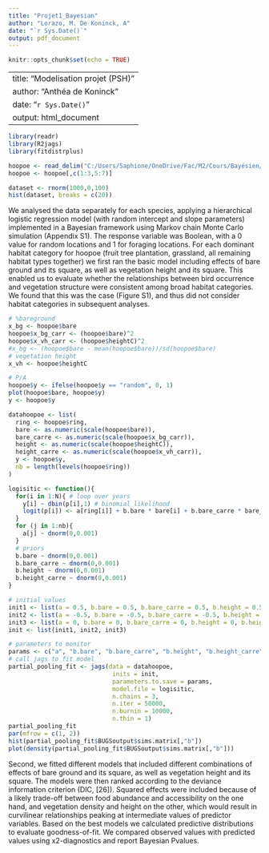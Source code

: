 ```yaml
---
title: "Projet1_Bayesian"
author: "Lorazo, M. De Koninck, A"
date: "`r Sys.Date()`"
output: pdf_document
---
```


```r
knitr::opts_chunk$set(echo = TRUE)
```

---
title: "Modelisation projet (PSH)"
author: "Anthéa de Koninck"
date: "`r Sys.Date()`"
output: html_document
---

```r
library(readr)
library(R2jags)
library(fitdistrplus)
```


```r
hoopoe <- read_delim("C:/Users/Saphione/OneDrive/Fac/M2/Cours/Bayésien/Projet/projet1/hoopoe.csv", delim = ";", escape_double = FALSE, trim_ws = TRUE)
hoopoe <- hoopoe[,c(1:3,5:7)]
```

```r
dataset <- rnorm(1000,0,100)
hist(dataset, breaks = c(20))
```


We analysed the data separately for each species, applying a hierarchical logistic regression model (with random intercept and slope parameters) implemented in a Bayesian framework using
Markov chain Monte Carlo simulation (Appendix S1). The response variable was Boolean, with a 0 value for random locations and 1 for foraging locations. 
For each dominant habitat category for hoopoe (fruit tree plantation, grassland, all remaining habitat types together) we first ran the basic model including effects of bare ground and its square, as well as vegetation height and its square. This enabled us to evaluate whether the relationships between bird occurrence and vegetation structure were consistent among broad habitat categories. We found that this was the case (Figure S1), and thus did not consider habitat categories in subsequent analyses. 

```r
# %bareground
x_bg <- hoopoe$bare
hoopoe$x_bg_carr <- (hoopoe$bare)^2
hoopoe$x_vh_carr <- (hoopoe$heightC)^2
#x_bg <- (hoopoe$bare - mean(hoopoe$bare))/sd(hoopoe$bare)
# vegetation height
x_vh <- hoopoe$heightC
```

```r
# P/A
hoopoe$y <- ifelse(hoopoe$y == "random", 0, 1)
plot(hoopoe$bare, hoopoe$y)
y <- hoopoe$y

```






```r
datahoopoe <- list(
  ring <- hoopoe$ring,
  bare <- as.numeric(scale(hoopoe$bare)),
  bare_carre <- as.numeric(scale(hoopoe$x_bg_carr)),
  height <- as.numeric(scale(hoopoe$heightC)),
  height_carre <- as.numeric(scale(hoopoe$x_vh_carr)),
  y <- hoopoe$y,
  nb = length(levels(hoopoe$ring))
)
```


```r
logisitic <- function(){
  for(i in 1:N){ # loop over years
    y[i] ~ dbin(p[i],1) # binomial likelihood
    logit(p[i]) <- a[ring[i]] + b.bare * bare[i] + b.bare_carre * bare_carre[i] + b.height * height[i] + b.height_carre * height_carre[i]
  }
  for (j in 1:nb){
    a[j] ~ dnorm(0,0.001) 
  }
  # priors
  b.bare ~ dnorm(0,0.001)
  b.bare_carre ~ dnorm(0,0.001)
  b.height ~ dnorm(0,0.001)
  b.height_carre ~ dnorm(0,0.001) 
}

# initial values
init1 <- list(a = 0.5, b.bare = 0.5, b.bare_carre = 0.5, b.height = 0.5, b.height_carre = 0.5)
init2 <- list(a = -0.5, b.bare = -0.5, b.bare_carre = -0.5, b.height = -0.5, b.height_carre = -0.5)
init3 <- list(a = 0, b.bare = 0, b.bare_carre = 0, b.height = 0, b.height_carre = 0)
init <- list(init1, init2, init3)

# parameters to monitor
params <- c("a", "b.bare", "b.bare_carre", "b.height", "b.height_carre")
# call jags to fit model
partial_pooling_fit <- jags(data = datahoopoe,
                             inits = init,
                             parameters.to.save = params,
                             model.file = logisitic,
                             n.chains = 3,
                             n.iter = 50000,
                             n.burnin = 10000,
                             n.thin = 1)
partial_pooling_fit
par(mfrow = c(1, 2))
hist(partial_pooling_fit$BUGSoutput$sims.matrix[,"b"]) 
plot(density(partial_pooling_fit$BUGSoutput$sims.matrix[,"b"]))
```


Second, we fitted different models that included different combinations of effects of bare ground and its square, as well as vegetation height and its square. The models were then ranked according to the deviance information criterion (DIC, [26]). Squared effects were included because of a likely trade-off between food abundance and accessibility on the one hand, and vegetation density and height on the other, which would result in curvilinear
relationships peaking at intermediate values of predictor variables. Based on the best models we calculated predictive distributions to evaluate goodness-of-fit. We compared observed values with predicted values using x2-diagnostics and report Bayesian Pvalues. 



